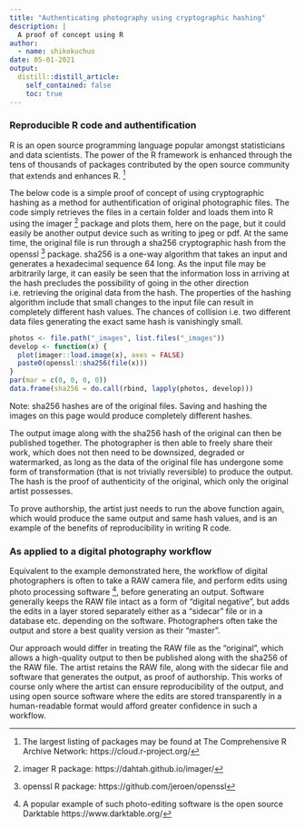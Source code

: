 ```yaml
---
title: "Authenticating photography using cryptographic hashing"
description: |
  A proof of concept using R
author:
  - name: shikokuchuo
date: 05-01-2021
output:
  distill::distill_article:
    self_contained: false
    toc: true
---
```


### Reproducible R code and authentification

R is an open source programming language popular amongst statisticians and data scientists. The power of the R framework is enhanced through the tens of thousands of packages contributed by the open source community that extends and enhances R. ^[The largest listing of packages may be found at The Comprehensive R Archive Network: https://cloud.r-project.org/]

The below code is a simple proof of concept of using cryptographic hashing as a method for authentification of original photographic files. The code simply retrieves the files in a certain folder and loads them into R using the imager ^[imager R package: https://dahtah.github.io/imager/] package and plots them, here on the page, but it could easily be another output device such as writing to jpeg or pdf. At the same time, the original file is run through a sha256 cryptographic hash from the openssl ^[openssl R package: https://github.com/jeroen/openssl] package. sha256 is a one-way algorithm that takes an input and generates a hexadecimal sequence 64 long. As the input file may be arbitrarily large, it can easily be seen that the information loss in arriving at the hash precludes the possibility of going in the other direction i.e. retrieving the original data from the hash. The properties of the hashing algorithm include that small changes to the input file can result in completely different hash values. The chances of collision i.e. two different data files generating the exact same hash is vanishingly small.

```r

photos <- file.path("_images", list.files("_images"))
develop <- function(x) {
  plot(imager::load.image(x), axes = FALSE)
  paste0(openssl::sha256(file(x)))
}
par(mar = c(0, 0, 0, 0))
data.frame(sha256 = do.call(rbind, lapply(photos, develop)))

```
<aside>
Note: sha256 hashes are of the original files. Saving and hashing the images on this page would produce completely different hashes.
</aside>

The output image along with the sha256 hash of the original can then be published together. The photographer is then able to freely share their work, which does not then need to be downsized, degraded or watermarked, as long as the data of the original file has undergone some form of transformation (that is not trivially reversible) to produce the output. The hash is the proof of authenticity of the original, which only the original artist possesses.

To prove authorship, the artist just needs to run the above function again, which would produce the same output and same hash values, and is an example of the benefits of reproducibility in writing R code.

### As applied to a digital photography workflow

Equivalent to the example demonstrated here, the workflow of digital photographers is often to take a RAW camera file, and perform edits using photo processing software ^[A popular example of such photo-editing software is the open source Darktable https://www.darktable.org/], before generating an output. Software generally keeps the RAW file intact as a form of "digital negative", but adds the edits in a layer stored separately either as a "sidecar" file or in a database etc. depending on the software. Photographers often take the output and store a best quality version as their "master".

Our approach would differ in treating the RAW file as the "original", which allows a high-quality output to then be published along with the sha256 of the RAW file. The artist retains the RAW file, along with the sidecar file and software that generates the output, as proof of authorship. This works of course only where the artist can ensure reproducibility of the output, and using open source software where the edits are stored transparently in a human-readable format would afford greater confidence in such a workflow.
